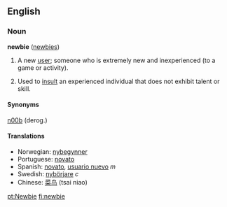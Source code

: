 ==English==
===Noun===
'''newbie''' ([[newbies]])

#{{slang}} A new [[user]]; someone who is extremely new and inexperienced (to a game or activity).  
#Used to [[insult]] an experienced individual that does not exhibit talent or skill.

====Synonyms====

[[n00b]] (derog.)

====Translations====
*Norwegian: [[nybegynner]]
*Portuguese: [[novato]]
*Spanish: [[novato]], [[usuario nuevo]] ''m''
*Swedish: [[nybörjare]] ''c''
*Chinese: [[菜鸟]] (tsai niao)

[[pt:Newbie]]
[[fi:newbie]]